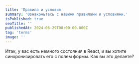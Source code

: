 ```yaml
---
title: 'Правила и условия'
summary: 'Ознакомьтесь с нашими правилами и условиями.'
isPublished: true
seoTitle: ''
publishedAt: 2024-06-29T08:00:00.000Z
tag: 'terms'
image: ''
---
```


Итак, у вас есть немного состояния в React, и вы хотите синхронизировать его с полем формы. Как вы это делаете?
